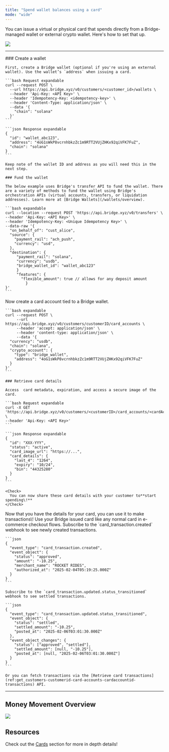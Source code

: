```yaml
---
title: "Spend wallet balances using a card"
mode: "wide"
---
```


You can issue a virtual or physical card that spends directly from a Bridge-managed wallet or external crypto wallet. Here's how to set that up.

![](https://files.readme.io/abd125101ad0ef13134d7af37f6937eaaaa254bb7824de1552694da371805f0c-image.png)

---

<Steps>
  <Step title="Step 1: Prepare a Bridge wallet" titleSize="h2">
    ### Create a wallet

    First, create a Bridge wallet (optional if you're using an external wallet). Use the wallet’s `address` when issuing a card.

    ```bash Request expandable
    curl --request POST \
      --url https://api.bridge.xyz/v0/customers/<customer_id>/wallets \
      --header 'Api-Key: <API Key>' \
      --header 'Idempotency-Key: <idempotency-key>' \
      --header 'Content-Type: application/json' \
      --data '{
        "chain": "solana"
      }'
    ```

    ```json Response expandable
    {
      "id": "wallet_abc123",
      "address": "4oG1sWkP8vcrnhbkzZc1m9RTT2VUjZHKx92qiVFK7FuZ",
      "chain": "solana"
    }
    ```

    Keep note of the wallet ID and address as you will need this in the next step.

    ### Fund the wallet

    The below example uses Bridge's transfer API to fund the wallet. There are a variety of methods to fund the wallet using Bridge's orchestration APIs (virtual accounts, transfers, or liquidation addresses). Learn more at [Bridge Wallets](/wallets/overview).

    ```bash expandable
    curl --location --request POST 'https://api.bridge.xyz/v0/transfers' \
    --header 'Api-Key: <API Key>' \
    --header 'Idempotency-Key: <Unique Idempotency Key>' \
    --data-raw '{
      "on_behalf_of": "cust_alice",
      "source": {
        "payment_rail": "ach_push",
        "currency": "usd",
      },
      "destination": {
         "payment_rail": "solana",
         "currency": "usdb",
         "bridge_wallet_id": "wallet_abc123"
         }
         "features": {
           "flexible_amount": true // allows for any deposit amount
     		 }
    }'
    ```
  </Step>
  <Step title="Step 2: Provision a card" titleSize="h2">
    Now create a card account tied to a Bridge wallet.

    ```bash expandable
    curl --request POST \
         --url https://api.bridge.xyz/v0/customers/customerID/card_accounts \
         --header 'accept: application/json' \
         --header 'content-type: application/json' \
         --data '{
      "currency": "usdb",
      "chain": "solana",
      "crypto_account": {
        "type": "bridge_wallet",
        "address": "4oG1sWkP8vcrnhbkzZc1m9RTT2VUjZHKx92qiVFK7FuZ"
      }
    }'
    ```

    ### Retrieve card details

    Access  card metadata, expiration, and access a secure image of the card.

    ```bash Request expandable
    curl -X GET 'https://api.bridge.xyz/v0/customers/<customerID>/card_accounts/<cardAccountID>' \
    --header 'Api-Key: <API Key>'
    ```

    ```json Response expandable
    {
      "id": "XXX-YYY",
      "status": "active",
      "card_image_url": "https://...",
      "card_details": {
        "last_4": "1264",
        "expiry": "10/24",
        "bin": "44325280"
      }
    }
    ```

    <Check>
      You can now share these card details with your customer to**start spending\!**
    </Check>
  </Step>
  <Step title="Step 3: Make a transaction" titleSize="h2">
    Now that you have the details for your card, you can use it to make transactions\! Use your Bridge issued card like any normal card in e-commerce checkout flows.
  </Step>
  <Step title="Step 4: Monitor transactions" titleSize="h2">
    Subscribe to the `card_transaction.created` webhook to see newly created transactions.

    ```json
    {
      "event_type": "card_transaction.created",
      "event_object": {
        "status": "approved",
        "amount": "-10.25",
        "merchant_name": "ROCKET RIDES",
        "authorized_at": "2025-02-04T05:19:25.000Z"
      }
    }
    ```

    Subscribe to the `card_transaction.updated.status_transitioned` webhook to see settled transactions.

    ```json
    {
      "event_type": "card_transaction.updated.status_transitioned",
      "event_object": {
        "status": "settled",
        "settled_amount": "-10.25",
        "posted_at": "2025-02-06T03:01:30.000Z"
      },
      "event_object_changes": {
        "status": ["approved", "settled"],
        "settled_amount": [null, "-10.25"],
        "posted_at": [null, "2025-02-06T03:01:30.000Z"]
      }
    }
    ```

    Or you can fetch transactions via the [Retrieve card transactions](ref:get_customers-customerid-card-accounts-cardaccountid-transactions) API.
  </Step>
</Steps>

---

## Money Movement Overview

![](https://files.readme.io/6929a243e3e872e7d1dcfd126c26611127127713f65bd0f0c92e4fd921ec4642-image.png)

## Resources

Check out the [Cards](/cards/overview/overview) section for more in depth details\!